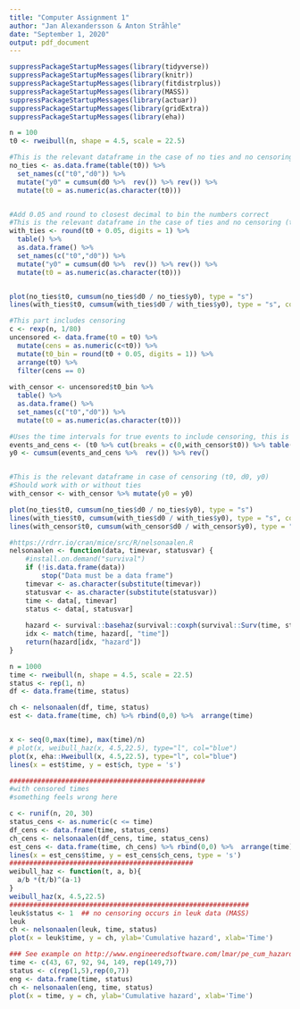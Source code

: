 ```yaml
---
title: "Computer Assignment 1"
author: "Jan Alexandersson & Anton Stråhle"
date: "September 1, 2020"
output: pdf_document
---
```


```r
suppressPackageStartupMessages(library(tidyverse))
suppressPackageStartupMessages(library(knitr))
suppressPackageStartupMessages(library(fitdistrplus))
suppressPackageStartupMessages(library(MASS))
suppressPackageStartupMessages(library(actuar))
suppressPackageStartupMessages(library(gridExtra))
suppressPackageStartupMessages(library(eha))
```

```r
n = 100
t0 <- rweibull(n, shape = 4.5, scale = 22.5)

#This is the relevant dataframe in the case of no ties and no censoring (t0, d0, y0)
no_ties <- as.data.frame(table(t0)) %>% 
  set_names(c("t0","d0")) %>% 
  mutate("y0" = cumsum(d0 %>%  rev()) %>% rev()) %>% 
  mutate(t0 = as.numeric(as.character(t0)))


#Add 0.05 and round to closest decimal to bin the numbers correct
#This is the relevant dataframe in the case of ties and no censoring (t0, d0, y0)
with_ties <- round(t0 + 0.05, digits = 1) %>% 
  table() %>% 
  as.data.frame() %>% 
  set_names(c("t0","d0")) %>% 
  mutate("y0" = cumsum(d0 %>%  rev()) %>% rev()) %>% 
  mutate(t0 = as.numeric(as.character(t0)))


plot(no_ties$t0, cumsum(no_ties$d0 / no_ties$y0), type = "s")
lines(with_ties$t0, cumsum(with_ties$d0 / with_ties$y0), type = "s", col = "red")

```

```r
#This part includes censoring
c <- rexp(n, 1/80)
uncensored <- data.frame(t0 = t0) %>% 
  mutate(cens = as.numeric(c<t0)) %>%   
  mutate(t0_bin = round(t0 + 0.05, digits = 1)) %>% 
  arrange(t0) %>% 
  filter(cens == 0) 
  
with_censor <- uncensored$t0_bin %>% 
  table() %>% 
  as.data.frame() %>% 
  set_names(c("t0","d0")) %>% 
  mutate(t0 = as.numeric(as.character(t0)))

#Uses the time intervals for true events to include censoring, this is for computing y0
events_and_cens <- (t0 %>% cut(breaks = c(0,with_censor$t0)) %>% table() %>% as.data.frame())$Freq
y0 <- cumsum(events_and_cens %>%  rev()) %>% rev()


#This is the relevant dataframe in case of censoring (t0, d0, y0)
#Should work with or without ties
with_censor <- with_censor %>% mutate(y0 = y0)

plot(no_ties$t0, cumsum(no_ties$d0 / no_ties$y0), type = "s")
lines(with_ties$t0, cumsum(with_ties$d0 / with_ties$y0), type = "s", col = "red")
lines(with_censor$t0, cumsum(with_censor$d0 / with_censor$y0), type = "s", col = "blue")

```







```r
#https://rdrr.io/cran/mice/src/R/nelsonaalen.R
nelsonaalen <- function(data, timevar, statusvar) {
    #install.on.demand("survival")
    if (!is.data.frame(data)) 
        stop("Data must be a data frame")
    timevar <- as.character(substitute(timevar))
    statusvar <- as.character(substitute(statusvar))
    time <- data[, timevar]
    status <- data[, statusvar]
    
    hazard <- survival::basehaz(survival::coxph(survival::Surv(time, status) ~ 1))
    idx <- match(time, hazard[, "time"])
    return(hazard[idx, "hazard"])
}

n = 1000
time <- rweibull(n, shape = 4.5, scale = 22.5)
status <- rep(1, n)
df <- data.frame(time, status)

ch <- nelsonaalen(df, time, status)
est <- data.frame(time, ch) %>% rbind(0,0) %>%  arrange(time)


x <- seq(0,max(time), max(time)/n)
# plot(x, weibull_haz(x, 4.5,22.5), type="l", col="blue")
plot(x, eha::Hweibull(x, 4.5,22.5), type="l", col="blue")
lines(x = est$time, y = est$ch, type = 's')

#################################################
#with censored times
#something feels wrong here

c <- runif(n, 20, 30)
status_cens <- as.numeric(c <= time)
df_cens <- data.frame(time, status_cens)
ch_cens <- nelsonaalen(df_cens, time, status_cens)
est_cens <- data.frame(time, ch_cens) %>% rbind(0,0) %>%  arrange(time)
lines(x = est_cens$time, y = est_cens$ch_cens, type = 's')
##############################################
weibull_haz <- function(t, a, b){
  a/b *(t/b)^(a-1)
}
weibull_haz(x, 4.5,22.5)
############################################################
leuk$status <- 1  ## no censoring occurs in leuk data (MASS)
leuk
ch <- nelsonaalen(leuk, time, status)
plot(x = leuk$time, y = ch, ylab='Cumulative hazard', xlab='Time')

### See example on http://www.engineeredsoftware.com/lmar/pe_cum_hazard_function.htm
time <- c(43, 67, 92, 94, 149, rep(149,7))
status <- c(rep(1,5),rep(0,7))
eng <- data.frame(time, status)
ch <- nelsonaalen(eng, time, status)
plot(x = time, y = ch, ylab='Cumulative hazard', xlab='Time')
```

